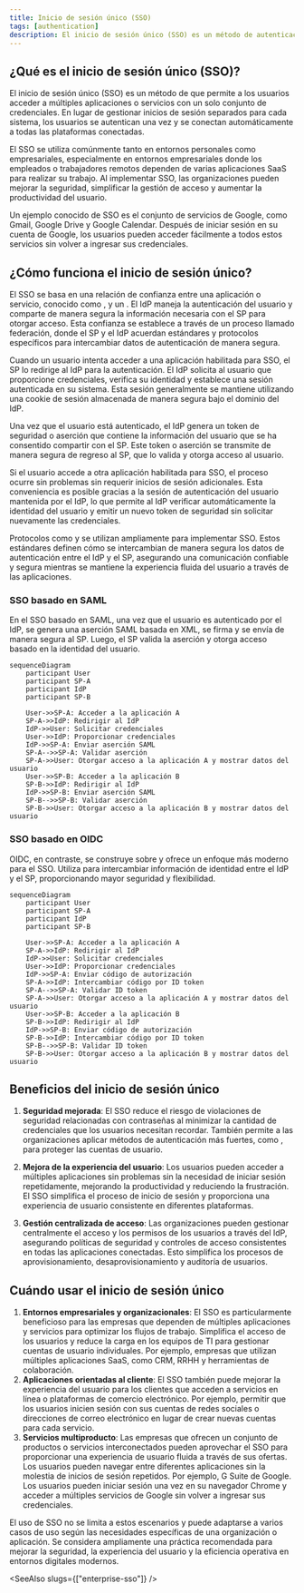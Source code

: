 ```yaml
---
title: Inicio de sesión único (SSO)
tags: [authentication]
description: El inicio de sesión único (SSO) es un método de autenticación que permite a los usuarios acceder a múltiples sistemas con un solo conjunto de credenciales.
---
```


## ¿Qué es el inicio de sesión único (SSO)?

El inicio de sesión único (SSO) es un método de <Ref slug="authentication" /> que permite a los usuarios acceder a múltiples aplicaciones o servicios con un solo conjunto de credenciales. En lugar de gestionar inicios de sesión separados para cada sistema, los usuarios se autentican una vez y se conectan automáticamente a todas las plataformas conectadas.

El SSO se utiliza comúnmente tanto en entornos personales como empresariales, especialmente en entornos empresariales donde los empleados o trabajadores remotos dependen de varias aplicaciones SaaS para realizar su trabajo. Al implementar SSO, las organizaciones pueden mejorar la seguridad, simplificar la gestión de acceso y aumentar la productividad del usuario.

Un ejemplo conocido de SSO es el conjunto de servicios de Google, como Gmail, Google Drive y Google Calendar. Después de iniciar sesión en su cuenta de Google, los usuarios pueden acceder fácilmente a todos estos servicios sin volver a ingresar sus credenciales.

## ¿Cómo funciona el inicio de sesión único?

El SSO se basa en una relación de confianza entre una aplicación o servicio, conocido como <Ref slug="service-provider" />, y un <Ref slug="identity-provider" />. El IdP maneja la autenticación del usuario y comparte de manera segura la información necesaria con el SP para otorgar acceso. Esta confianza se establece a través de un proceso llamado federación, donde el SP y el IdP acuerdan estándares y protocolos específicos para intercambiar datos de autenticación de manera segura.

Cuando un usuario intenta acceder a una aplicación habilitada para SSO, el SP lo redirige al IdP para la autenticación. El IdP solicita al usuario que proporcione credenciales, verifica su identidad y establece una sesión autenticada en su sistema. Esta sesión generalmente se mantiene utilizando una cookie de sesión almacenada de manera segura bajo el dominio del IdP.

Una vez que el usuario está autenticado, el IdP genera un token de seguridad o aserción que contiene la información del usuario que se ha consentido compartir con el SP. Este token o aserción se transmite de manera segura de regreso al SP, que lo valida y otorga acceso al usuario.

Si el usuario accede a otra aplicación habilitada para SSO, el proceso ocurre sin problemas sin requerir inicios de sesión adicionales. Esta conveniencia es posible gracias a la sesión de autenticación del usuario mantenida por el IdP, lo que permite al IdP verificar automáticamente la identidad del usuario y emitir un nuevo token de seguridad sin solicitar nuevamente las credenciales.

Protocolos como <Ref slug="saml" /> y <Ref slug="openid-connect" /> se utilizan ampliamente para implementar SSO. Estos estándares definen cómo se intercambian de manera segura los datos de autenticación entre el IdP y el SP, asegurando una comunicación confiable y segura mientras se mantiene la experiencia fluida del usuario a través de las aplicaciones.

### SSO basado en SAML

En el SSO basado en SAML, una vez que el usuario es autenticado por el IdP, se genera una aserción SAML basada en XML, se firma y se envía de manera segura al SP. Luego, el SP valida la aserción y otorga acceso basado en la identidad del usuario.

```mermaid
sequenceDiagram
    participant User
    participant SP-A
    participant IdP
    participant SP-B

    User->>SP-A: Acceder a la aplicación A
    SP-A->>IdP: Redirigir al IdP
    IdP->>User: Solicitar credenciales
    User->>IdP: Proporcionar credenciales
    IdP->>SP-A: Enviar aserción SAML
    SP-A-->>SP-A: Validar aserción
    SP-A->>User: Otorgar acceso a la aplicación A y mostrar datos del usuario
    User->>SP-B: Acceder a la aplicación B
    SP-B->>IdP: Redirigir al IdP
    IdP->>SP-B: Enviar aserción SAML
    SP-B-->>SP-B: Validar aserción
    SP-B->>User: Otorgar acceso a la aplicación B y mostrar datos del usuario
```

### SSO basado en OIDC

OIDC, en contraste, se construye sobre <Ref slug="oauth-2.0" /> y ofrece un enfoque más moderno para el SSO. Utiliza <Ref slug="jwt" /> para intercambiar información de identidad entre el IdP y el SP, proporcionando mayor seguridad y flexibilidad.

```mermaid
sequenceDiagram
    participant User
    participant SP-A
    participant IdP
    participant SP-B

    User->>SP-A: Acceder a la aplicación A
    SP-A->>IdP: Redirigir al IdP
    IdP->>User: Solicitar credenciales
    User->>IdP: Proporcionar credenciales
    IdP->>SP-A: Enviar código de autorización
    SP-A->>IdP: Intercambiar código por ID token
    SP-A-->>SP-A: Validar ID token
    SP-A->>User: Otorgar acceso a la aplicación A y mostrar datos del usuario
    User->>SP-B: Acceder a la aplicación B
    SP-B->>IdP: Redirigir al IdP
    IdP->>SP-B: Enviar código de autorización
    SP-B->>IdP: Intercambiar código por ID token
    SP-B-->>SP-B: Validar ID token
    SP-B->>User: Otorgar acceso a la aplicación B y mostrar datos del usuario
```

## Beneficios del inicio de sesión único

1. **Seguridad mejorada**: El SSO reduce el riesgo de violaciones de seguridad relacionadas con contraseñas al minimizar la cantidad de credenciales que los usuarios necesitan recordar. También permite a las organizaciones aplicar métodos de autenticación más fuertes, como <Ref slug="mfa" />, para proteger las cuentas de usuario.

2. **Mejora de la experiencia del usuario**: Los usuarios pueden acceder a múltiples aplicaciones sin problemas sin la necesidad de iniciar sesión repetidamente, mejorando la productividad y reduciendo la frustración. El SSO simplifica el proceso de inicio de sesión y proporciona una experiencia de usuario consistente en diferentes plataformas.

3. **Gestión centralizada de acceso**: Las organizaciones pueden gestionar centralmente el acceso y los permisos de los usuarios a través del IdP, asegurando políticas de seguridad y controles de acceso consistentes en todas las aplicaciones conectadas. Esto simplifica los procesos de aprovisionamiento, desaprovisionamiento y auditoría de usuarios.

## Cuándo usar el inicio de sesión único

1. **Entornos empresariales y organizacionales**: El SSO es particularmente beneficioso para las empresas que dependen de múltiples aplicaciones y servicios para optimizar los flujos de trabajo. Simplifica el acceso de los usuarios y reduce la carga en los equipos de TI para gestionar cuentas de usuario individuales. Por ejemplo, empresas que utilizan múltiples aplicaciones SaaS, como CRM, RRHH y herramientas de colaboración.
2. **Aplicaciones orientadas al cliente**: El SSO también puede mejorar la experiencia del usuario para los clientes que acceden a servicios en línea o plataformas de comercio electrónico. Por ejemplo, permitir que los usuarios inicien sesión con sus cuentas de redes sociales o direcciones de correo electrónico en lugar de crear nuevas cuentas para cada servicio.
3. **Servicios multiproducto**: Las empresas que ofrecen un conjunto de productos o servicios interconectados pueden aprovechar el SSO para proporcionar una experiencia de usuario fluida a través de sus ofertas. Los usuarios pueden navegar entre diferentes aplicaciones sin la molestia de inicios de sesión repetidos. Por ejemplo, G Suite de Google. Los usuarios pueden iniciar sesión una vez en su navegador Chrome y acceder a múltiples servicios de Google sin volver a ingresar sus credenciales.

El uso de SSO no se limita a estos escenarios y puede adaptarse a varios casos de uso según las necesidades específicas de una organización o aplicación. Se considera ampliamente una práctica recomendada para mejorar la seguridad, la experiencia del usuario y la eficiencia operativa en entornos digitales modernos.

<SeeAlso slugs={["enterprise-sso"]} />